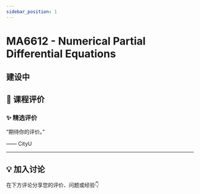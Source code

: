 ```yaml
---
sidebar_position: 1
---
```



# MA6612 - Numerical Partial Differential Equations

## 建设中

## **💬 课程评价**

### ✨ **精选评价**
<div className={commentStyles.commentBox}>
    <p className={commentStyles.commentText}>
        “期待你的评价。”
    </p>
    <p className={commentStyles.commentAuthor}>—— CityU</p>
</div>

---

## **💡 加入讨论**

在下方评论分享您的评价、问题或经验👇
<Utterances />

